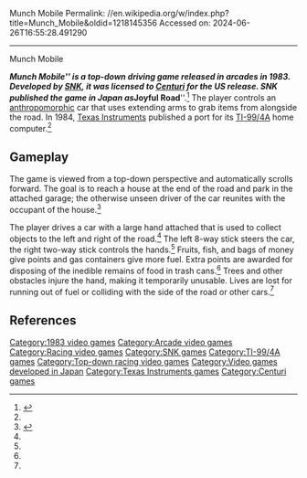 Munch Mobile
Permalink: //en.wikipedia.org/w/index.php?title=Munch_Mobile&oldid=1218145356
Accessed on: 2024-06-26T16:55:28.491290



------
Munch Mobile
{{Short description|1983 video game}}
{{Infobox video game
| collapsible = 
| state = 
| italic title = 
| title = Munch Mobile
| image = File:Much_Mobile_Flier.png
| alt = 
| caption = Arcade flyer
| developer = [[SNK]]
| publisher = [[SNK]] (Japan)<br>[[Centuri]] (US)<br>[[Texas Instruments]] (TI-99/4A)
| platforms = [[Arcade video game|Arcade]], [[TI-99/4A]]
| released = '''1983:''' Arcade<br>'''1984:''' TI-99/4A
| genre = [[Racing video game|Racing]]
| modes = 
}}

'''''Munch Mobile''''' is a top-down driving game released in arcades in 1983. Developed by [[SNK]], it was licensed to [[Centuri]] for the US release. SNK published the game in Japan as '''''Joyful Road'''''.<ref>{{cite web |title=Joyful Road |url=https://www.arcade-history.com/?n=joyful-road&page=detail&id=1230 |website=Arcade History}}</ref> The player controls an [[anthropomorphic]] car that uses extending arms to grab items from alongside the road. In 1984, [[Texas Instruments]] published a port for its [[TI-99/4A]] home computer.<ref name=vgh/>

==Gameplay==
The game is viewed from a top-down perspective and automatically scrolls forward. The goal is to reach a house at the end of the road and park in the attached garage; the otherwise unseen driver of the car reunites with the occupant of the house.<ref name=vgh>{{cite web|last1=House|first1=TI-99/4A Videogame|title=TI-99/4A Videogame House - Munchmobile|url=http://www.videogamehouse.net/munchmobile.html|website=www.videogamehouse.net|accessdate=24 August 2016}}</ref>

The player drives a car with a large hand attached that is used to collect objects to the left and right of the road.<ref name=klov/> The left 8-way stick steers the car, the right two-way stick controls the hands.<ref name=service/> Fruits, fish, and bags of money give points and gas containers give more fuel. Extra points are awarded for disposing of the inedible remains of food in trash cans.<ref name=klov/> Trees and other obstacles injure the hand, making it temporarily unusable. Lives are lost for running out of fuel or colliding with the side of the road or other cars.<ref name=klov/>

==References==
{{reflist|refs=
<ref name="service">{{cite web |title=Munch Mobile Service Manual |url=http://pdf.textfiles.com/manuals/ARCADE/K-R/Munch%20Mobile%20%5BService%5D%20%5BEnglish%5D.pdf |website=textfiles.com |publisher=Centuri |date=1983}}</ref>
<ref name=klov>{{KLOV game|id=8791|name=Munch Mobile}}</ref>
}}

[[Category:1983 video games]]
[[Category:Arcade video games]]
[[Category:Racing video games]]
[[Category:SNK games]]
[[Category:TI-99/4A games]]
[[Category:Top-down racing video games]]
[[Category:Video games developed in Japan]]
[[Category:Texas Instruments games]]
[[Category:Centuri games]]


{{Racing-videogame-stub}}